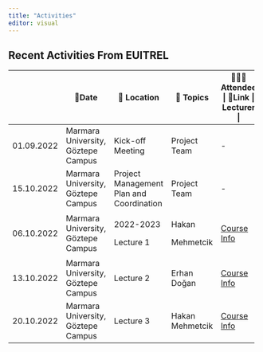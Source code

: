 ```yaml
---
title: "Activities"
editor: visual
---
```


## Recent Activities From EUITREL

+------------+------------------------------------+------------------------------------------+-----------------+---------------------------------------------------+
|            | 📅Date                             | 📌 Location                              | 🔖 Topics       | 🧑‍🤝‍🧑Attendee \| 🔗Link \| Lecturer \|               |
+============+====================================+==========================================+=================+===================================================+
| 01.09.2022 | Marmara University, Göztepe Campus | Kick-off Meeting                         | Project Team    | \-                                                |
+------------+------------------------------------+------------------------------------------+-----------------+---------------------------------------------------+
| 15.10.2022 | Marmara University, Göztepe Campus | Project Management Plan and Coordination | Project Team    | \-                                                |
+------------+------------------------------------+------------------------------------------+-----------------+---------------------------------------------------+
| 06.10.2022 | Marmara University, Göztepe Campus | 2022-2023                                | Hakan           | [Course Info](lecture/lecture1.html#/title-slide) |
|            |                                    |                                          |                 |                                                   |
|            |                                    | Lecture 1                                | Mehmetcik       |                                                   |
+------------+------------------------------------+------------------------------------------+-----------------+---------------------------------------------------+
| 13.10.2022 | Marmara University, Göztepe Campus | Lecture 2                                | Erhan Doğan     | [Course Info](lecture/lecture2.html#/title-slide) |
+------------+------------------------------------+------------------------------------------+-----------------+---------------------------------------------------+
| 20.10.2022 | Marmara University, Göztepe Campus | Lecture 3                                | Hakan Mehmetcik | [Course Info](lecture/lecture3.html#/title-slide) |
+------------+------------------------------------+------------------------------------------+-----------------+---------------------------------------------------+

